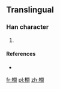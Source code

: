 ==Translingual==

===Han character===
{{Han char|rn=75|rad=木|as=12|sn=16|four=|canj=木日弓日 (DANA)}}

# {{defn|Han|sort=木12}}

====References====
* {{Han ref|kx=0555.311|hdz=21296.131|uh=6A7A|ud=27258}}

[[fr:橺]]
[[pl:橺]]
[[zh:橺]]